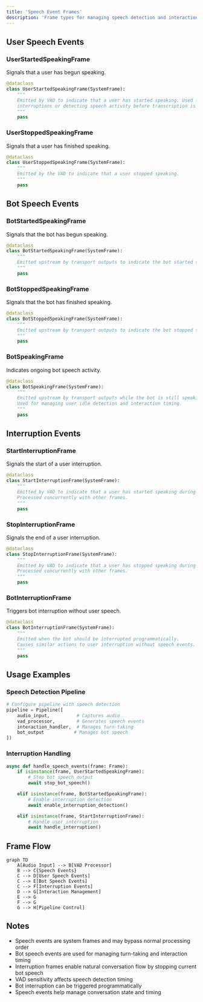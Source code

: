 ```yaml
---
title: 'Speech Event Frames'
description: 'Frame types for managing speech detection and interaction events in Pipecat'
---
```


## User Speech Events

### UserStartedSpeakingFrame

Signals that a user has begun speaking.

```python
@dataclass
class UserStartedSpeakingFrame(SystemFrame):
    """
    Emitted by VAD to indicate that a user has started speaking. Used for
    interruptions or detecting speech activity before transcription is available.
    """
    pass
```

### UserStoppedSpeakingFrame

Signals that a user has finished speaking.

```python
@dataclass
class UserStoppedSpeakingFrame(SystemFrame):
    """
    Emitted by the VAD to indicate that a user stopped speaking.
    """
    pass
```

## Bot Speech Events

### BotStartedSpeakingFrame

Signals that the bot has begun speaking.

```python
@dataclass
class BotStartedSpeakingFrame(SystemFrame):
    """
    Emitted upstream by transport outputs to indicate the bot started speaking.
    """
    pass
```

### BotStoppedSpeakingFrame

Signals that the bot has finished speaking.

```python
@dataclass
class BotStoppedSpeakingFrame(SystemFrame):
    """
    Emitted upstream by transport outputs to indicate the bot stopped speaking.
    """
    pass
```

### BotSpeakingFrame

Indicates ongoing bot speech activity.

```python
@dataclass
class BotSpeakingFrame(SystemFrame):
    """
    Emitted upstream by transport outputs while the bot is still speaking.
    Used for managing user idle detection and interaction timing.
    """
    pass
```

## Interruption Events

### StartInterruptionFrame

Signals the start of a user interruption.

```python
@dataclass
class StartInterruptionFrame(SystemFrame):
    """
    Emitted by VAD to indicate that a user has started speaking during bot speech.
    Processed concurrently with other frames.
    """
    pass
```

### StopInterruptionFrame

Signals the end of a user interruption.

```python
@dataclass
class StopInterruptionFrame(SystemFrame):
    """
    Emitted by VAD to indicate that a user has stopped speaking during an interruption.
    Processed concurrently with other frames.
    """
    pass
```

### BotInterruptionFrame

Triggers bot interruption without user speech.

```python
@dataclass
class BotInterruptionFrame(SystemFrame):
    """
    Emitted when the bot should be interrupted programmatically.
    Causes similar actions to user interruption without speech events.
    """
    pass
```

## Usage Examples

### Speech Detection Pipeline

```python
# Configure pipeline with speech detection
pipeline = Pipeline([
    audio_input,          # Captures audio
    vad_processor,        # Generates speech events
    interaction_handler,  # Manages turn-taking
    bot_output           # Manages bot speech
])
```

### Interruption Handling

```python
async def handle_speech_events(frame: Frame):
    if isinstance(frame, UserStartedSpeakingFrame):
        # Stop bot speech output
        await stop_bot_speech()

    elif isinstance(frame, BotStartedSpeakingFrame):
        # Enable interruption detection
        await enable_interruption_detection()

    elif isinstance(frame, StartInterruptionFrame):
        # Handle user interruption
        await handle_interruption()
```

## Frame Flow

```mermaid
graph TD
    A[Audio Input] --> B[VAD Processor]
    B --> C{Speech Events}
    C --> D[User Speech Events]
    C --> E[Bot Speech Events]
    C --> F[Interruption Events]
    D --> G[Interaction Management]
    E --> G
    F --> G
    G --> H[Pipeline Control]
```

## Notes

- Speech events are system frames and may bypass normal processing order
- Bot speech events are used for managing turn-taking and interaction timing
- Interruption frames enable natural conversation flow by stopping current bot speech
- VAD sensitivity affects speech detection timing
- Bot interruption can be triggered programmatically
- Speech events help manage conversation state and timing
